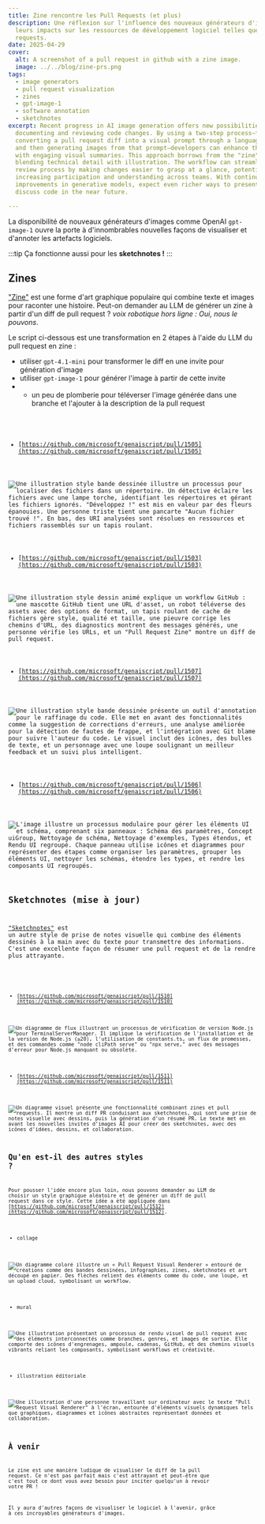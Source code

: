 ```yaml
---
title: Zine rencontre les Pull Requests (et plus)
description: Une réflexion sur l'influence des nouveaux générateurs d'images et
  leurs impacts sur les ressources de développement logiciel telles que les pull
  requests.
date: 2025-04-29
cover:
  alt: A screenshot of a pull request in github with a zine image.
  image: ../../blog/zine-prs.png
tags:
  - image generators
  - pull request visualization
  - zines
  - gpt-image-1
  - software annotation
  - sketchnotes
excerpt: Recent progress in AI image generation offers new possibilities for
  documenting and reviewing code changes. By using a two-step process—first
  converting a pull request diff into a visual prompt through a language model
  and then generating images from that prompt—developers can enhance their PRs
  with engaging visual summaries. This approach borrows from the "zine" format,
  blending technical detail with illustration. The workflow can streamline the
  review process by making changes easier to grasp at a glance, potentially
  increasing participation and understanding across teams. With continued
  improvements in generative models, expect even richer ways to present and
  discuss code in the near future.

---
```



<BlogNarration />

La disponibilité de nouveaux générateurs d'images comme OpenAI `gpt-image-1` ouvre la porte à d'innombrables nouvelles façons de visualiser et d'annoter les artefacts logiciels.

:::tip
Ça fonctionne aussi pour les **sketchnotes !**
:::

## Zines

["Zine"](https://en.wikipedia.org/wiki/Zine) est une forme d'art graphique populaire qui combine texte et images pour raconter une histoire. Peut-on demander au LLM de générer un zine à partir d'un diff de pull request ? *voix robotique hors ligne : Oui, nous le pouvons*.

Le script ci-dessous est une transformation en 2 étapes à l'aide du LLM du pull request en zine :

* utiliser `gpt-4.1-mini` pour transformer le diff en une invite pour génération d'image
* utiliser `gpt-image-1` pour générer l'image à partir de cette invite
* * un peu de plomberie pour téléverser l'image générée dans une branche et l'ajouter à la description de la pull request

<Code code={code} lang="ts" wrap title="prd-zine.genai.mts" />

* [https://github.com/microsoft/genaiscript/pull/1505](https://github.com/microsoft/genaiscript/pull/1505)

![Une illustration style bande dessinée illustre un processus pour localiser des fichiers dans un répertoire. Un détective éclaire les fichiers avec une lampe torche, identifiant les répertoires et gérant les fichiers ignorés. "Développez !" est mis en valeur par des fleurs épanouies. Une personne triste tient une pancarte "Aucun fichier trouvé !". En bas, des URI analysées sont résolues en ressources et fichiers rassemblés sur un tapis roulant.](https://raw.githubusercontent.com/microsoft/genaiscript/refs/heads/genai-assets/522d1313a72276c6e257e8515aef10cefca29020918382165d523bed3ac84744.jpg)

* [https://github.com/microsoft/genaiscript/pull/1503](https://github.com/microsoft/genaiscript/pull/1503)

![Une illustration style dessin animé explique un workflow GitHub : une mascotte GitHub tient une URL d'asset, un robot téléverse des assets avec des options de format, un tapis roulant de cache de fichiers gère style, qualité et taille, une pieuvre corrige les chemins d'URL, des diagnostics montrent des messages générés, une personne vérifie les URLs, et un "Pull Request Zine" montre un diff de pull request.](https://raw.githubusercontent.com/microsoft/genaiscript/refs/heads/genai-assets/ac75c0e82897b9bc80b7bdbab503dacdee16da762f1048ae20d163c4d1b5e7ac.jpg)

* [https://github.com/microsoft/genaiscript/pull/1507](https://github.com/microsoft/genaiscript/pull/1507)

![Une illustration style bande dessinée présente un outil d'annotation pour le raffinage du code. Elle met en avant des fonctionnalités comme la suggestion de corrections d'erreurs, une analyse améliorée pour la détection de fautes de frappe, et l'intégration avec Git blame pour suivre l'auteur du code. Le visuel inclut des icônes, des bulles de texte, et un personnage avec une loupe soulignant un meilleur feedback et un suivi plus intelligent.](https://raw.githubusercontent.com/microsoft/genaiscript/refs/heads/genai-assets/1a2f6bff55de7c004d46cfd9b014b598f2be4903702095aaea02c01c95e0df4d.jpg)

* [https://github.com/microsoft/genaiscript/pull/1506](https://github.com/microsoft/genaiscript/pull/1506)

![L'image illustre un processus modulaire pour gérer les éléments UI et schéma, comprenant six panneaux : Schéma des paramètres, Concept uiGroup, Nettoyage de schéma, Nettoyage d'exemples, Types étendus, et Rendu UI regroupé. Chaque panneau utilise icônes et diagrammes pour représenter des étapes comme organiser les paramètres, grouper les éléments UI, nettoyer les schémas, étendre les types, et rendre les composants UI regroupés.](https://raw.githubusercontent.com/microsoft/genaiscript/refs/heads/genai-assets/1b560d071efb015942678ffc705eac01e0d1dad8fd1e88ab521c0283a535a278.jpg)

## Sketchnotes (mise à jour)

["Sketchnotes"](https://sketchyideas.co/sketchnotes/) est un autre style de prise de notes visuelle qui combine des éléments dessinés à la main avec du texte pour transmettre des informations. C'est une excellente façon de résumer une pull request et de la rendre plus attrayante.

<Code code={sketchCode} lang="ts" wrap title="prd-sketch.genai.mts" />

* [https://github.com/microsoft/genaiscript/pull/1510](https://github.com/microsoft/genaiscript/pull/1510)

![Un diagramme de flux illustrant un processus de vérification de version Node.js pour TerminalServerManager. Il implique la vérification de l'installation et de la version de Node.js (≥20), l'utilisation de constants.ts, un flux de promesses, et des commandes comme "node cliPath serve" ou "npx serve," avec des messages d'erreur pour Node.js manquant ou obsolète.](https://raw.githubusercontent.com/microsoft/genaiscript/refs/heads/genai-assets/034e747af0809c2ed0ed02f5e980cce1f48a6f80e0a3c63818694d3afa34647a.jpg)

* [https://github.com/microsoft/genaiscript/pull/1511](https://github.com/microsoft/genaiscript/pull/1511)

![Un diagramme visuel présente une fonctionnalité combinant zines et pull requests. Il montre un diff PR conduisant aux sketchnotes, qui sont une prise de notes visuelle avec dessins, puis la génération d'un résumé PR. Le texte met en avant les nouvelles invites d'images AI pour créer des sketchnotes, avec des icônes d'idées, dessins, et collaboration.](https://raw.githubusercontent.com/microsoft/genaiscript/refs/heads/genai-assets/d9461598f48703dceb7e4dd381292b713c993dbbde2dec3f2b2b18858d774dfb.jpg)

## Qu'en est-il des autres styles ?

Pour pousser l'idée encore plus loin, nous pouvons demander au LLM de choisir un style graphique aléatoire et de générer un diff de pull request dans ce style. Cette idée a été appliquée dans [https://github.com/microsoft/genaiscript/pull/1512](https://github.com/microsoft/genaiscript/pull/1512).

* collage

![Un diagramme coloré illustre un « Pull Request Visual Renderer » entouré de créations comme des bandes dessinées, infographies, zines, sketchnotes et art découpé en papier. Des flèches relient des éléments comme du code, une loupe, et un upload cloud, symbolisant un workflow.](https://raw.githubusercontent.com/microsoft/genaiscript/refs/heads/genai-assets/0cfbcad27efd026c72d23b2d75e801add50a67a7061585e8c680299e2fe8dae6.jpg)

* mural

![Une illustration présentant un processus de rendu visuel de pull request avec des éléments interconnectés comme branches, genres, et images de sortie. Elle comporte des icônes d'engrenages, ampoule, cadenas, GitHub, et des chemins visuels vibrants reliant les composants, symbolisant workflows et créativité.](https://raw.githubusercontent.com/microsoft/genaiscript/refs/heads/genai-assets/a672ed828a6fa1e5dc2561f120f9c35353a2ba27a10cc285a0d40c4a68581e66.jpg)

* illustration éditoriale

![Une illustration d'une personne travaillant sur ordinateur avec le texte "Pull Request Visual Renderer" à l'écran, entourée d'éléments visuels dynamiques tels que graphiques, diagrammes et icônes abstraites représentant données et collaboration.](https://raw.githubusercontent.com/microsoft/genaiscript/refs/heads/genai-assets/c5478b3f3015ee93578984a0c19874b5310fb556290309995077fb1f6077daa9.jpg)

## À venir

Le zine est une manière ludique de visualiser le diff de la pull request. Ce n'est pas parfait mais c'est attrayant et peut-être que c'est tout ce dont vous avez besoin pour inciter quelqu'un à revoir votre PR !

Il y aura d'autres façons de visualiser le logiciel à l'avenir, grâce à ces incroyables générateurs d'images.
